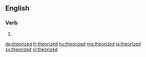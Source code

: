 ==English==

===Verb===
{{head|en}}

# {{en-past of|theorize}}

[[de:theorized]]
[[fr:theorized]]
[[hu:theorized]]
[[mg:theorized]]
[[ja:theorized]]
[[sv:theorized]]
[[vi:theorized]]